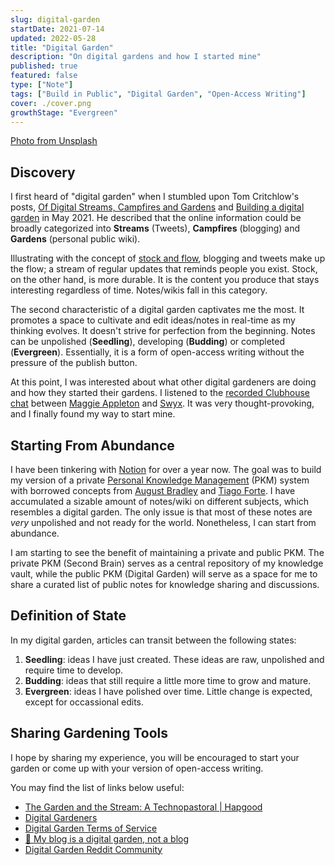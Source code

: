 ```yaml
---
slug: digital-garden
startDate: 2021-07-14
updated: 2022-05-28
title: "Digital Garden"
description: "On digital gardens and how I started mine"
published: true
featured: false
type: ["Note"]
tags: ["Build in Public", "Digital Garden", "Open-Access Writing"]
cover: ./cover.png
growthStage: "Evergreen"
---
```


<BasicImage
  src="https://res.cloudinary.com/wtkw/image/upload/v1626793725/waltertengcom/garden/digital-garden/cover_jmvvwe.png"
  alt="cover"
/>

[Photo from Unsplash](https://unsplash.com/photos/wuU_SSxDeS0)

## Discovery

I first heard of "digital garden" when I stumbled upon Tom Critchlow's posts, [Of Digital Streams, Campfires and Gardens](https://tomcritchlow.com/2018/10/10/of-gardens-and-wikis/) and [Building a digital garden](https://tomcritchlow.com/2019/02/17/building-digital-garden/) in May 2021. He described that the online information could be broadly categorized into **Streams** (Tweets), **Campfires** (blogging) and **Gardens** (personal public wiki).

Illustrating with the concept of [stock and flow](http://snarkmarket.com/2010/4890), blogging and tweets make up the flow; a stream of regular updates that reminds people you exist. Stock, on the other hand, is more durable. It is the content you produce that stays interesting regardless of time. Notes/wikis fall in this category.

The second characteristic of a digital garden captivates me the most. It promotes a space to cultivate and edit ideas/notes in real-time as my thinking evolves. It doesn't strive for perfection from the beginning. Notes can be unpolished (**Seedling**), developing (**Budding**) or completed (**Evergreen**). Essentially, it is a form of open-access writing without the pressure of the publish button.

At this point, I was interested about what other digital gardeners are doing and how they started their gardens. I listened to the [recorded Clubhouse chat](https://open.spotify.com/episode/5yzVXokuaDj3M973XucZGy) between [Maggie Appleton](https://maggieappleton.com) and [Swyx](https://www.swyx.io/). It was very thought-provoking, and I finally found my way to start mine.

## Starting From Abundance

I have been tinkering with [Notion](https://www.notion.so/) for over a year now. The goal was to build my version of a private [Personal Knowledge Management](https://en.wikipedia.org/wiki/Personal_knowledge_management) (PKM) system with borrowed concepts from [August Bradley](https://www.youtube.com/user/augustbradley) and [Tiago Forte](https://www.youtube.com/user/simulacrumsquared). I have accumulated a sizable amount of notes/wiki on different subjects, which resembles a digital garden. The only issue is that most of these notes are _very_ unpolished and not ready for the world. Nonetheless, I can start from abundance.

I am starting to see the benefit of maintaining a private and public PKM. The private PKM (Second Brain) serves as a central repository of my knowledge vault, while the public PKM (Digital Garden) will serve as a space for me to share a curated list of public notes for knowledge sharing and discussions.

## Definition of State

In my digital garden, articles can transit between the following states:

1. **Seedling**: ideas I have just created. These ideas are raw, unpolished and require time to develop.
2. **Budding**: ideas that still require a little more time to grow and mature.
3. **Evergreen**: ideas I have polished over time. Little change is expected, except for occassional edits.

## Sharing Gardening Tools

I hope by sharing my experience, you will be encouraged to start your garden or come up with your version of open-access writing.

You may find the list of links below useful:

- [The Garden and the Stream: A Technopastoral | Hapgood](https://hapgood.us/2015/10/17/the-garden-and-the-stream-a-technopastoral/)
- [Digital Gardeners](https://github.com/MaggieAppleton/digital-gardeners)
- [Digital Garden Terms of Service](https://www.swyx.io/digital-garden-tos/)
- [🌱 My blog is a digital garden, not a blog](https://joelhooks.com/digital-garden)
- [Digital Garden Reddit Community](https://www.reddit.com/r/DigitalGardens/)

